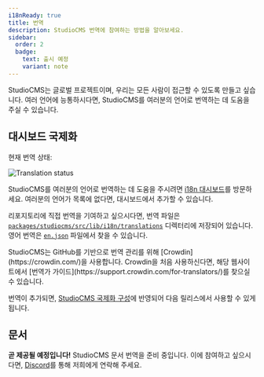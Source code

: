 ```yaml
---
i18nReady: true
title: 번역
description: StudioCMS 번역에 참여하는 방법을 알아보세요.
sidebar:
  order: 2
  badge:
    text: 출시 예정
    variant: note
---
```



StudioCMS는 글로벌 프로젝트이며, 우리는 모든 사람이 접근할 수 있도록 만들고 싶습니다. 여러 언어에 능통하시다면, StudioCMS를 여러분의 언어로 번역하는 데 도움을 주실 수 있습니다.

## 대시보드 국제화

현재 번역 상태:

<img src="https://badges.awesome-crowdin.com/translation-16993424-776180-update.png" alt="Translation status" />

StudioCMS를 여러분의 언어로 번역하는 데 도움을 주시려면 [i18n 대시보드](https://i18n.studiocms.dev)를 방문하세요. 여러분의 언어가 목록에 없다면, 대시보드에서 추가할 수 있습니다.

리포지토리에 직접 번역을 기여하고 싶으시다면, 번역 파일은 [`packages/studiocms/src/lib/i18n/translations`](https://github.com/withstudiocms/studiocms/tree/main/packages/studiocms/src/lib/i18n/translations/) 디렉터리에 저장되어 있습니다. 영어 번역은 [`en.json`](https://github.com/withstudiocms/studiocms/blob/main/packages/studiocms/src/lib/i18n/translations/en.json) 파일에서 찾을 수 있습니다.

<ReadMore>
StudioCMS는 GitHub를 기반으로 번역 관리를 위해 [Crowdin](https://crowdin.com/)을 사용합니다. Crowdin을 처음 사용하신다면, 해당 웹사이트에서 [번역가 가이드](https://support.crowdin.com/for-translators/)를 찾으실 수 있습니다.
</ReadMore>

번역이 추가되면, [StudioCMS 국제화 구성](https://github.com/withstudiocms/studiocms/blob/main/packages/studiocms/src/lib/i18n/index.ts#L8)에 반영되어 다음 릴리스에서 사용할 수 있게 됩니다.

## 문서

**곧 제공될 예정입니다!** StudioCMS 문서 번역을 준비 중입니다. 이에 참여하고 싶으시다면, [Discord](https://chat.studiocms.dev)를 통해 저희에게 연락해 주세요.

